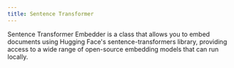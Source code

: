 ```yaml
---
title: Sentence Transformer
---
```


Sentence Transformer Embedder is a class that allows you to embed documents using Hugging Face's sentence-transformers library, providing access to a wide range of open-source embedding models that can run locally.

<Snippet file="embedder-sentence-transformer-reference.mdx" /> 